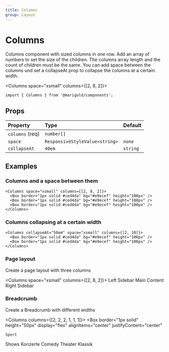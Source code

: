 ```yaml
---
title: Columns
group: Layout
---
```


# Columns

Columns component with sized columns in one row. Add an array of numbers to set the size of the children. The columns array length and the count of children must be the same. You can add space between the columns und set a collapseAt prop to collapse the columns at a certain width.

<Columns space="xsmall" columns={[2, 8, 2]}>
  <Box border="1px solid #ced4da" bg="#e9ecef" height="100px" />
  <Box border="1px solid #ced4da" bg="#e9ecef" height="100px" />
  <Box border="1px solid #ced4da" bg="#e9ecef" height="100px" />
</Columns>

```tsx onlyCode
import { Columns } from '@marigold/components';
```

## Props

| Property        | Type                           | Default  |
| :-------------- | :----------------------------- | :------- |
| `columns` (req) | `number[]`                     |          |
| `space`         | `ResponsiveStyleValue<string>` | `none`   |
| `collapseAt`    | `40em`                         | `string` |

## Examples

### Columns and a space between them

```tsx expandCode
<Columns space="xsmall" columns={[2, 8, 2]}>
  <Box border="1px solid #ced4da" bg="#e9ecef" height="100px" />
  <Box border="1px solid #ced4da" bg="#e9ecef" height="100px" />
  <Box border="1px solid #ced4da" bg="#e9ecef" height="100px" />
</Columns>
```

### Columns collapsing at a certain width

```tsx
<Columns collapseAt="50em" space="xsmall" columns={[2, 10]}>
  <Box border="1px solid #ced4da" bg="#e9ecef" height="100px" />
  <Box border="1px solid #ced4da" bg="#e9ecef" height="100px" />
</Columns>
```

### Page layout

Create a page layout with three columns

<Columns space="xsmall" columns={[2, 8, 2]}>
  <Box border="1px solid #ced4da" bg="#e9ecef" height="250px" p="xsmall">
    Left Sidebar
  </Box>
  <Box border="1px solid #ced4da" bg="#e9ecef" height="250px" p="xsmall">
    Main Content
  </Box>
  <Box border="1px solid #ced4da" bg="#e9ecef" height="250px" p="xsmall">
    Right Sidebar
  </Box>
</Columns>

### Breadcrumb

Create a Breadcrumb with different widths

<Columns columns={[2, 2, 2, 1, 1, 1]}>
  <Box
    border="1px solid"
    height="50px"
    display="flex"
    alignItems="center"
    justifyContent="center"
  >
    Sport
  </Box>
  <Box
    border="1px solid"
    height="50px"
    display="flex"
    alignItems="center"
    justifyContent="center"
  >
    Shows
  </Box>
  <Box
    border="1px solid"
    height="50px"
    display="flex"
    alignItems="center"
    justifyContent="center"
  >
    Konzerte
  </Box>
  <Box
    border="1px solid"
    height="50px"
    display="flex"
    alignItems="center"
    justifyContent="center"
  >
    Comedy
  </Box>
  <Box
    border="1px solid"
    height="50px"
    display="flex"
    alignItems="center"
    justifyContent="center"
  >
    Theater
  </Box>
  <Box
    border="1px solid"
    height="50px"
    display="flex"
    alignItems="center"
    justifyContent="center"
  >
    Klassik
  </Box>
</Columns>
